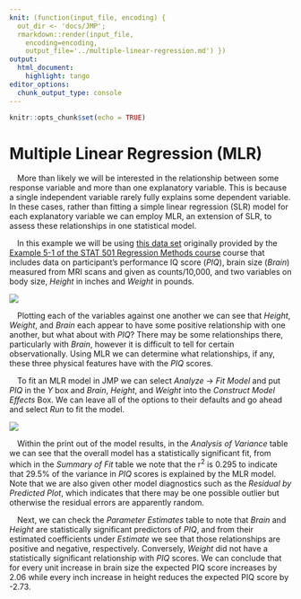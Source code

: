 ```yaml
---
knit: (function(input_file, encoding) {
  out_dir <- 'docs/JMP';
  rmarkdown::render(input_file,
    encoding=encoding,
    output_file='../multiple-linear-regression.md') })
output:
  html_document:
    highlight: tango
editor_options:
  chunk_output_type: console
---
```


```r
knitr::opts_chunk$set(echo = TRUE)
```

# Multiple Linear Regression (MLR)

&emsp;More than likely we will be interested in the relationship between some response variable and more than one explanatory variable.  This is because a single independent variable rarely fully explains some dependent variable.  In these cases, rather than fitting a simple linear regression (SLR) model for each explanatory variable we can employ MLR, an extension of SLR, to assess these relationships in one statistical model.

&emsp;In this example we will be using [this data set](https://github.com/tylerbg/DLC_stat_resources/tree/master/docs/JMP/dat/iqsize.jmp) originally provided by the [Example 5-1 of the STAT 501 Regression Methods course](https://online.stat.psu.edu/stat501/lesson/5/5.1) course that includes data on participant's performance IQ score (*PIQ*), brain size (*Brain*) measured from MRI scans and given as counts/10,000, and two variables on body size, *Height* in inches and *Weight* in pounds.

<center>
<img src="../img/multiple-linear-regression/iqsize_scatterplot.png" style="display: block; margin: auto;" />
</center>

&emsp;Plotting each of the variables against one another we can see that *Height*, *Weight*, and *Brain* each appear to have some positive relationship with one another, but what about with *PIQ*?  There may be some relationships there, particularly with *Brain*, however it is difficult to tell for certain observationally.  Using MLR we can determine what relationships, if any, these three physical features have with the *PIQ* scores.

&emsp;To fit an MLR model in JMP we can select *Analyze* -> *Fit Model* and put *PIQ* in the *Y* box and *Brain*, *Height*, and *Weight* into the *Construct Model Effects* Box.  We can leave all of the options to their defaults and go ahead and select *Run* to fit the model.

<center>
<img src="../img/multiple-linear-regression/iqsize_MLR.png" style="display: block; margin: auto;" />
</center>

&emsp;Within the print out of the model results, in the *Analysis of Variance* table we can see that the overall model has a statistically significant fit, from which in the *Summary of Fit* table we note that the r<sup>2</sup> is 0.295 to indicate that 29.5% of the variance in *PIQ* scores is explained by the MLR model.  Note that we are also given other model diagnostics such as the *Residual by Predicted Plot*, which indicates that there may be one possible outlier but otherwise the residual errors are apparently random.

&emsp;Next, we can check the *Parameter Estimates* table to note that *Brain* and *Height* are statistically significant predictors of *PIQ*, and from their estimated coefficients under *Estimate* we see that those relationships are positive and negative, respectively.  Conversely, *Weight* did not have a statistically significant relationship with *PIQ* scores.  We can conclude that for every unit increase in brain size the expected PIQ score increases by 2.06 while every inch increase in height reduces the expected PIQ score by -2.73.